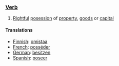 ===[[Verb]]===
#[[Rightful]] [[posession]] of [[property]], [[goods]] or [[capital]]

====Translations====
*[[Finnish]]: [[omistaa]]
*[[French]]: [[posséder]]
*[[German]]: [[besitzen]]
*[[Spanish]]: [[poseer]]
